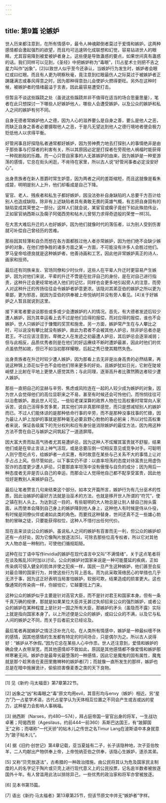 ```yaml
---
---
---
```

title: 第9篇 论嫉妒
---




世人历来都注意到，在所有情感中，最令人神魂颠倒者莫过于爱情和嫉妒。这两种感情都会激起强烈的欲望，而且均可迅速转化成联想和幻觉，容易钻进世人的眼睛，尤其容易降到被爱被妒者身上。这些便是导致蛊惑的要点，如果世间真有蛊惑的话。我们同样可以见到，《圣经》中把嫉妒称为“毒眼”，[1]占星术士则把不吉之星力叫作“凶象”，[2]以致世人似乎至今还承认，当嫉妒行为发生时，嫉妒者会眼红或曰红眼。而且有人更为明察秋毫，竟注意到红眼最伤人之际莫过于被嫉妒者正踌躇满志或春风得意之时，因为那种得意劲儿会使妒火燃得更旺。另外在这种时候，被嫉妒者的情绪最溢于言表，因此最容易遭受打击。

但暂且不谈这些蹊跷之处（虽说这些蹊跷并非不值得在适当的场合思量思量），笔者在此只想探讨一下哪些人好嫉妒他人，哪些人会遭受嫉妒，以及公众的嫉妒和私人之间的嫉妒有何不同。

自身无德者常嫉妒他人之德，因为人心的滋养要么是自身之善，要么是他人之恶，而缺乏自身之善者必要摄取他人之恶，于是凡无望达到他人之德行境地者便会极力贬低他人以求得平衡。

好管闲事且好探隐私者通常都好嫉妒，因为劳神费力地去打探别人的事情绝非是由于那些事与打探者的利害有关，所以其原因必定是打探者在旁观他人祸福时能获得一种观剧般的乐趣。而一心只管自家事的人无甚嫉妒的由来，因为嫉妒是一种爱游荡的感情，它总在街头闲逛，不肯待在家里，所以古人说“好管闲事者必定没安好心”。

出身贵族者在新人晋爵时常生妒意，因为两者之间的差距缩短，而且这就像是看朱成碧，明明是别人上升，他们却看成是自己下降。

宦官、老人、残疾者和私生子都好嫉妒，因没法弥补自身缺陷的人总要千方百计给别人也造成缺陷，除非有上述缺陷者具有勇敢无畏的英雄气概，有志把自身固有的缺陷变成其荣誉之一部分。这样人们就会说，某宦官或瘸子竟创下如此殊勋伟业，正如宦官纳西斯以及瘸子阿偈西劳和帖木儿曾努力求得奇迹般的荣誉一样[3]。

在大苦大难后升迁的人也好嫉妒，因为他们就像时代的落伍者，以为别人受到伤害就可补偿自己曾经历的苦难。

那些因其轻薄和自负而想在各方面都胜过他人者亦常嫉妒，因为他们绝不会缺少嫉妒的对象，在他们想争胜的诸多方面之某一方面，不可能没有许多人会胜过他们。罗马皇帝哈德良就是这种嫉妒者，他善诗画和工艺，因此他非常嫉妒真正的诗人、画家和技师。

最后还有同族亲友、官场同僚和少时伙伴，这些人在平辈人升迁时更容易产生嫉妒，因为对他们来说，平辈的升迁不啻是在批评自己的身份，是在对自己进行指责，这种升迁会更经常地进入他们的记忆，同样也会更多地引起旁人的注意，而旁人对这种升迁的传扬往往会令嫉妒者妒意更浓。该隐对其弟亚伯的嫉妒之所以更为卑鄙，更为邪恶，就因为亚伯的供奉被上帝悦纳时并没有旁人看见。[4]关于好嫉妒之人暂且就说到这里。

接下来笔者要谈谈那些或多或少会遭嫉妒的人的情况。首先，有大德者发迹后较少遭人嫉妒，因为其幸运看上去不过是他们应得的报偿，而对应得的报偿，谁也不会嫉妒，世人只嫉妒过于慷慨的奖赏和施舍。另一方面，嫉妒常产生在与人攀比之时，可以说没有攀比就没有嫉妒，故此为君者不会被其他人妒忌，除非妒忌者亦是君王。不过应该注意到，卑微之人在发迹之初最遭人妒忌，其后妒忌会逐渐减弱；但与此相反，品质优秀者则是在他们的好运赓续不断时遭妒最甚，因此时他们的优点虽依然如故，但已不如当初那样耀眼，后起之秀已使其黯然失色。

出身贵族者在升迁时较少遭人嫉妒，因为那看上去无非是出身高贵的必然结果，再说这种锦上添花似乎也不会给他们带来更多的好处。且嫉妒犹如日光，它射在陡坡峭壁上比射在平地上更使人感觉其热；与此同理，逐渐高升者比骤然腾达者较少遭人嫉妒。

那些一直把自己的显赫与辛劳、焦虑或风险连在一起的人较少成为嫉妒的对象，因为世人会觉得他们的高位显职来之不易，甚至有时候还会可怜他们，而怜悯往往可以治愈嫉妒。故此世人可见，一些较老谋深算的政界人物在位高权重时常常向人家诉苦，说自己活得多苦多累，其实他们并非真那样感觉，而只是想减轻别人的嫉妒而已。不过人们能体谅的是那种依命行事的辛劳，而不是那种没事找事的忙碌，因为最让人妒上加妒的事就是那种毫无必要且野心勃勃的事必躬亲；所以对位高权重者来说，保证各级属下的充分权利和应有身份是消除嫉妒的最佳方法，因为用这种方法不啻在自己与嫉妒之间筑起了一道道屏障。

因大富大贵而趾高气扬者尤其易遭妒忌，因为这种人不炫耀其富贵就不舒服，结果他们或是在举止言谈上神气活现，或是总要压倒一切相反意见或竞争对手。可聪明人则宁愿吃点亏，给嫉妒者一点实惠，有时故意在某些与己关系不大的事情上让对手占占上风。但尽管如此，以下事实仍不谬：以直率坦荡的态度对待富贵比用虚伪狡诈的态度更少遭人妒忌，只要那直率坦荡中没有傲慢与自负的成分；因为用后一种态度者无非是否认自己的幸运，而那会让人觉得他自己都不配享受富贵，因此他恰好是教别人来嫉妒自己。

最后让笔者赘言几句来结束这个部分。如本文开篇所言，嫉妒行为有几分巫术的性质，因此治嫉妒的最好方法就是治巫术的方法，也就是移开世人所谓的“符咒”，使之镇在别人头上。为达到这一目的，有些聪明的大人物总是让别人替自己抛头露面，从而使本会降到自己身上的嫉妒降到他人身上，这种他人有时候是侍从仆役，有时候是同僚伙伴或诸如此类的角色。而要找这种替身，世间还真不乏一些雄心勃勃的冒昧之徒，只要能获得权位，这种人不惜付出任何代价。

现在且来谈谈公众的嫉妒。虽说私人之间的嫉妒有百害而无一利，但公众的嫉妒却还有一点好处，因为它像陶片放逐法[5]，可除去那些位高专权者，所以它对其他大人物亦是一种制约，可使他们循规蹈矩。

这种在拉丁语中写作invidia的嫉妒在现代语言中又叫“不满情绪”，关于这点笔者将在谈及叛乱[6]时加以讨论。公众的嫉妒对国家来说是一种可能蔓延的疾病，正如传染病可侵入健全的肌体并使之犯疾一样，国民一旦产生这种嫉妒，他们甚至会反对最合理的国家行为，并使这些行为背上恶名。而为此采取笼络民心的举措也几乎无济于事，因为这正好表明当局害怕嫉妒，软弱可欺，结果造成的损害更大。这也像通常的传染病一样，你越怕它，它越要找上门来。

这种公众的嫉妒似乎主要是针对高官大臣，而不是针对君王和国家本身。但有一条千真万确的规律，那就是如果某位大臣并无甚过失却招来公众的强烈嫉妒，或者公众的嫉妒在某种程度上是针对一国之所有大臣，那嫉妒的矛头（虽隐而不露）实际上就是指向国家本身了。以上所述便是公众的嫉妒，或曰公众的不满，以及它与私人间的嫉妒之不同，而关于后者前文已经论及。

最后笔者再就嫉妒之情泛泛补充几句。在人类所有情感中，嫉妒是一种最纠缠不休的感情，因其他感情的生发都有特定的时间场合，只是偶尔为之。所以古人说得好：“嫉妒从不休假。”因为它总在某些人心中作祟。世人还注意到，爱情和嫉妒的确会使人衣带渐宽，而其他感情却不致如此，原因是其他感情都不像爱情和嫉妒那样寒暑无间。嫉妒亦是最卑劣最堕落的一种感情，因此它是魔鬼的固有属性，魔鬼就是那个趁黑夜在麦田里撒稗种的嫉妒者[7]；而就像一直所发生的那样，嫉妒也总是在暗中施展诡计，偷偷损害像麦黍之类的天下良物。



* * *



[1] 见《新约·马太福音》第7章第22节。

[2] 凶象之“凶”和毒眼之“毒”原文均用evil，其音形均与envy（嫉妒）相近。另“星力”乃一占星学术语，古代占星学认为天体相互位置之不同会产生或吉或凶的星力，这种星力会影响人事祸福。

[3] 纳西斯（Narses，约480—574），拜占庭帝国一宦官出身的将军，一生战功卓著；阿偈西劳（Agesilaus，约前444—前360）系斯巴达国王，有“跛脚国王”之称；而堪称“一代天骄”的帖木儿之传世之名Timur Lang在波斯语中本身就意为“跛子帖木儿”。

[4] 据《旧约·创世记》第4章记载，亚当夏娃有二子，长子该隐种地，次子亚伯牧羊，二人均献出产物供奉上帝，上帝悦纳亚伯之供奉，该隐心生嫉妒，遂杀其弟。

[5] 又称“贝壳放逐法”，古希腊的一种政治措施，由公民将其认为危及国家民主制度的人的名字记于陶片或贝壳上进行现代意义上的公民投票，记名逾半数者被放逐国外十年。有人曾滥用此法以排除异己，一些优秀的政治家和将军亦曾被放逐。

[6] 见本书第15篇。

[7] 语出《新约·马太福者》第13章第25节，但该节原文中并无“嫉妒者”字样。